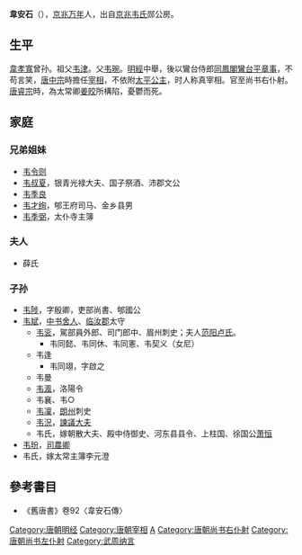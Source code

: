 '''韋安石'''（{{bd|651年||714年||catIdx=W}}），[[京兆府|京兆]][[临潼区|万年]]人，出自[[京兆韦氏|京兆韦氏]]郧公房。

== 生平 ==
[[韋孝寬|韋孝寬]]曾孙。祖父[[韦津|韦津]]。父[[韦琬|韦琬]]。[[明經|明經]]中舉，後以鸞台侍郎[[同鳳閣鸞台平章事|同鳳閣鸞台平章事]]，不苟言笑，[[唐中宗|唐中宗]]時擔任[[宰相|宰相]]，不依附[[太平公主|太平公主]]，时人称真宰相。官至尚书右仆射。[[唐睿宗|唐睿宗]]時，為太常卿[[姜皎|姜皎]]所構陷，憂鬱而死。

== 家庭 ==
===兄弟姐妹===
*[[韦令则|韦令则]]
*[[韦叔夏|韦叔夏]]，银青光禄大夫、国子祭酒、沛郡文公		
*[[韦季良|韦季良]]		
*[[韦才绚|韦才绚]]，郇王府司马、金乡县男
*[[韦季弼|韦季弼]]，太仆寺主簿

=== 夫人 ===
*薛氏

=== 子孙 ===
*[[韦陟|韦陟]]，字殷卿，吏部尚書、郇國公
*[[韦斌|韦斌]]，[[中书舍人|中书舍人]]、[[临汝郡|临汝郡]]太守
**[[韦衮|韦衮]]，駕部員外郎、司门郎中、眉州刺史；夫人[[范阳卢氏|范阳卢氏]]。
***韦同懿、韦同休、韦同憲、韦契义（女尼）
**韦逢
***韦同翊，字啟之
**韦曼
**[[韦渢|韦渢]]，洛陽令
**韦襄、韦○
**[[韦凜|韦凜]]，[[朗州|朗州]]刺史
**[[韦況|韦況]]，[[諫議大夫|諫議大夫]]
**韦氏，嫁朝散大夫、殿中侍御史、河东县县令、上柱国、徐国公[[萧恒|萧恒]]
*[[韦玢|韦玢]]，[[司農卿|司農卿]]
*韦氏，嫁太常主簿李元澄

==參考書目==
*《舊唐書》卷92〈韋安石傳〉
{{start box}}
{{s-before|[[蘇瓌|蘇瓌]]}}
{{s-title|[[唐朝|唐朝]][[尚书右仆射|尚书右仆射]]|711年}}
{{s-after|[[窦怀贞|窦怀贞]]}}
{{s-before|[[李憲_(寧王)|李成器]]}}
{{s-title|[[唐朝|唐朝]][[尚书左仆射|尚书左仆射]]|（非宰相）<br>711年—712年}}
{{s-after|[[窦怀贞|窦怀贞]]}}
{{end box}}

{{DEFAULTSORT:W}}
[[Category:唐朝明经|Category:唐朝明经]]
[[Category:唐朝宰相|Category:唐朝宰相]]
[[Category:京兆韦氏|A]]
[[Category:唐朝尚书右仆射|Category:唐朝尚书右仆射]]
[[Category:唐朝尚书左仆射|Category:唐朝尚书左仆射]]
[[Category:武周纳言|Category:武周纳言]]